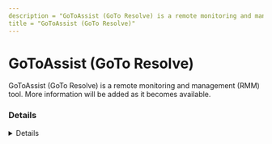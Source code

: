 ```yaml
---
description = "GoToAssist (GoTo Resolve) is a remote monitoring and management (RMM) tool. More information will be added as it becomes available."
title = "GoToAssist (GoTo Resolve)"
---
```




# GoToAssist (GoTo Resolve)

GoToAssist (GoTo Resolve) is a remote monitoring and management (RMM) tool. More information will be added as it becomes available.

### Details
<Details author={""}
         category={""}
         created={""}
         website={""}
         lastModified={""}
         privileges={""}
         free={ false }
         verification={ false }
/>

#### Installation Paths
<Card code={ ["C:\\ProgramFiles*\\GoTo Machine Installer\\*", "*\\GoTo Machine Installer\\*", "*\\GoTo\\*"] }/>





### Forensic Artifacts










